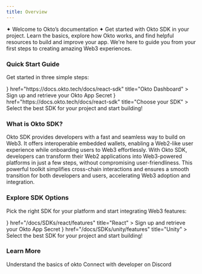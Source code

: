 ```yaml
---
title: Overview
---
```



✦ Welcome to Okto’s documentation ✦ Get started with Okto SDK in your project. Learn the basics, explore how Okto works, and find helpful resources to build and improve your app. We're here to guide you from your first steps to creating amazing Web3 experiences.

### Quick Start Guide

Get started in three simple steps:

<Cards>
  <Card
    className="bg-gray-800"
    icon={<BookOpen />}
    href="https://docs.okto.tech/docs/react-sdk"
    title="Okto Dashboard"
  >
    Sign up and retrieve your Okto App Secret
  </Card>
  <Card
    className="bg-gray-800"
    icon={<LayoutPanelLeft />}
    href="https://docs.okto.tech/docs/react-sdk"
    title="Choose your SDK"
  >
    Select the best SDK for your project and start building!
  </Card>
</Cards>

### What is Okto SDK?

Okto SDK provides developers with a fast and seamless way to build on Web3. It offers interoperable embedded wallets, enabling a Web2-like user experience while onboarding users to Web3 effortlessly.
With Okto SDK, developers can transform their Web2 applications into Web3-powered platforms in just a few steps, without compromising user-friendliness. This powerful toolkit simplifies cross-chain interactions and ensures a smooth transition for both developers and users, accelerating Web3 adoption and integration.

### Explore SDK Options

Pick the right SDK for your platform and start integrating Web3 features:

<Cards>
  <Card
    className="bg-gray-800"
    icon={<Flower />}
    href="/docs/SDKs/react/features"
    title="React"
  >
    Sign up and retrieve your Okto App Secret
  </Card>
  <Card
    className="bg-gray-800"
    icon={<Joystick />}
    href="/docs/SDKs/unity/features"
    title="Unity"
  >
    Select the best SDK for your project and start building!
  </Card>
</Cards>

### Learn More

<Cards>
  <Card title="Learn more about Okto" href="https://docs.okto.tech/docs" > Understand the basics of okto</Card>
  <Card title="Join Community" href="https://docs.okto.tech/docs" >Connect with developer on Discord</Card>
</Cards>
